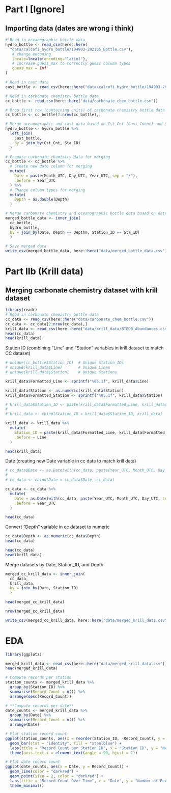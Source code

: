# Part I [Ignore]
## Importing data (dates are wrong i think)

```r

# Read in oceanographic bottle data
hydro_bottle <- read_csv(here::here(
  "data/calcofi_hydro_bottle/194903-202105_Bottle.csv"),
   # change encoding
   locale=locale(encoding="latin1"),
   # increase guess_max to correctly guess column types
   guess_max = Inf
)

# Read in cast data
cast_bottle <- read_csv(here::here("data/calcofi_hydro_bottle/194903-202105_Cast.csv"))

# Read in carbonate chemistry bottle data
cc_bottle <- read_csv(here::here("data/carbonate_chem_bottle.csv"))

# Drop first row (containing units) of carbonate chemistry bottle data
cc_bottle <- cc_bottle[2:nrow(cc_bottle),]

# Merge oceanographic and cast data based on Cst_Cnt (Cast Count) and Sta_ID (Station ID)
hydro_bottle <- hydro_bottle %>%
  left_join(
    cast_bottle,
    by = join_by(Cst_Cnt, Sta_ID)
  )

# Prepare carbonate chemistry data for merging
cc_bottle <- cc_bottle %>%
  # Create new date column for merging
  mutate(
    Date = paste(Month_UTC, Day_UTC, Year_UTC, sep = "/"),
    .before = Year_UTC
  ) %>%
  # Change column types for merging
  mutate(
    Depth = as.double(Depth)
  )

# Merge carbonate chemistry and oceanographic bottle data based on date, location, and depth
merged_bottle_data <- inner_join(
  cc_bottle, 
  hydro_bottle,
  by = join_by(Date, Depth == Depthm, Station_ID == Sta_ID)
  )

# Save merged data
write_csv(merged_bottle_data, here::here("data/merged_bottle_data.csv"))
```

# Part IIb (Krill data)
## Merging carbonate chemistry dataset with krill dataset

```r
library(readr)
# Read in carbonate chemistry bottle data
cc_data <- read_csv(here::here("data/carbonate_chem_bottle.csv"))
cc_data <- cc_data[2:nrow(cc_data),]
krill_data <- read_csv(here::here("data/krill_data/BTEDB_Abundances.csv"))
head(cc_data)
head(krill_data)
```
Station ID (combining "Line" and "Station" variables in krill dataset to match CC dataset)

```r
# unique(cc_bottle$Station_ID)  # Unique Station_IDs
# unique(krill_data$Line)       # Unique Lines
# unique(krill_data$Station)    # Unique Stations

krill_data$Formatted_Line <- sprintf("%05.1f", krill_data$Line)

krill_data$Station <- as.numeric(krill_data$Station)
krill_data$Formatted_Station <- sprintf("%05.1f", krill_data$Station)

# krill_data$Station_ID <- paste(krill_data$Formatted_Line, krill_data$Formatted_Station, sep = " ")
# 
# krill_data <- cbind(Station_ID = krill_data$Station_ID, krill_data)

krill_data <- krill_data %>%
  mutate(
    Station_ID = paste(krill_data$Formatted_Line, krill_data$Formatted_Station, sep = " "),
    .before = Line
  )

head(krill_data)
```

Date (creating new Date variable in cc data to match krill data)

```r
# cc_data$Date <- as.Date(with(cc_data, paste(Year_UTC, Month_UTC, Day_UTC, sep = "-")), format = "%Y-%m-%d")
# 
# cc_data <- cbind(Date = cc_data$Date, cc_data)

cc_data <- cc_data %>%
  mutate(
    Date = as.Date(with(cc_data, paste(Year_UTC, Month_UTC, Day_UTC, sep = "-")), format = "%Y-%m-%d"),
    .before = Year_UTC
  )

head(cc_data)

```

Convert "Depth" variable in cc dataset to numeric

```r
cc_data$Depth <- as.numeric(cc_data$Depth)
head(cc_data)
```

```r
head(cc_data)
head(krill_data)
```

Merge datasets by Date, Station_ID, and Depth
```r
merged_cc_krill_data <- inner_join(
  cc_data, 
  krill_data,
  by = join_by(Date, Station_ID)
  )

head(merged_cc_krill_data)

nrow(merged_cc_krill_data)

write_csv(merged_cc_krill_data, here::here("data/merged_krill_data.csv"))
```

# EDA

```r
library(ggplot2)

merged_krill_data <- read_csv(here::here("data/merged_krill_data.csv"))
head(merged_krill_data)

# Compute records per station
station_counts <- merged_krill_data %>%
  group_by(Station_ID) %>%
  summarise(Record_Count = n()) %>%
  arrange(desc(Record_Count))

# **Compute records per date**
date_counts <- merged_krill_data %>%
  group_by(Date) %>%
  summarise(Record_Count = n()) %>%
  arrange(Date)

# Plot station record count
ggplot(station_counts, aes(x = reorder(Station_ID, -Record_Count), y = Record_Count)) +
  geom_bar(stat = "identity", fill = "steelblue") +
  labs(title = "Record Count per Station ID", x = "Station ID", y = "Number of Records") +
  theme(axis.text.x = element_text(angle = 90, hjust = 1))

# Plot date record count
ggplot(date_counts, aes(x = Date, y = Record_Count)) +
  geom_line(color = "darkred") +
  geom_point(size = 2, color = "darkred") +
  labs(title = "Record Count Over Time", x = "Date", y = "Number of Records") +
  theme_minimal()
```
